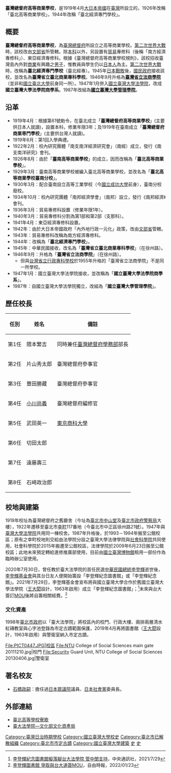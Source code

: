 {{coord|25.040519|121.525081|display=title}} 
{{Distinguish2|[[臺灣省立法商學院|臺灣省立法商學院]]}}
{{Infobox University
|name              = 臺灣總督府高等商業學校→臺北經濟專門學校
|native_name       = 臺灣總督府高等商業學校
|image_name        = 舊台大法學院行政大樓正面2.JPG
|latin_name        = 
|motto             =
|established       = 1919年
|closed            = 1945年<br>臺灣總督府高等商業學校（1919年）<br>臺北高等商業學校（1926年）<br>臺北經濟專門學校（1944年）
|type              = 國立
|president         = 
|faculty           = 
|staff             = 
|students          = 
|undergrad         = 
|postgrad          = 
|doctoral          = 
|city              = 
|province          = 
|country           = 
|campus            = 
|colors            = 
|colours           =
|nickname          = 
|mascot            = 
|logo              = 
}}
{{tw monument
|name=臺大法學院
|formername=臺北高等商業學校
|image=
|imagename=
|othername=
|formalname=
|level= 直轄市定古蹟
|class=學校
|date=1998年5月4日
|time=
|location={{TWN}}[[臺北市|臺北市]][[中正區_(臺北市)|中正區]]徐州路21號
|open=
|cost=
|website=
|reg_url =https://nchdb.boch.gov.tw/assets/overview/monument/20190429000001
}}

'''臺灣總督府高等商業學校'''，是1919年4月[[大日本帝國|大日本帝國]]在[[臺灣|臺灣]]所設立的{{link-ja|高等商業學校|高等商業学校}}，1926年改稱「臺北高等商業學校」，1944年改稱「臺北經濟專門學校」。

==概要==
'''臺灣總督府高等商業學校'''，為[[臺灣總督府|臺灣總督府]]所設立之高等商業學校。[[第二次世界大戰|第二次世界大戰]]時，該校改由[[文部省|文部省]]所管轄。除[[本科|本科]]以外，另設置有[[貿易|貿易]]專修科（後稱「南方經濟專修科」）、東亞經濟專修科。根據《臺灣總督府高等商業學校規則》，該校招收臺灣島內外對[[商業|商業]]有興趣之[[男子|男子]]，惟教員與學生仍以[[日本人|日本人]]為主。[[第二次世界大戰|第二次世界大戰]]時，改稱為'''臺北經濟專門學校'''（臺北經專）。1945年[[日本戰敗|日本戰敗]]後，[[國民政府|國民政府]]接收該校，並改名為'''臺灣省立臺北商業專科學校'''。1946年9月升格為'''[[臺灣省立法商學院|臺灣省立法商學院]]'''（並非和[[國立臺北大學|國立臺北大學]]前身同一所）。1947年1月併入[[國立臺灣大學法學院|國立臺灣大學法學院]]，改成'''國立臺灣大學法學院商學系'''。1987年改組為'''[[國立臺灣大學管理學院|國立臺灣大學管理學院]]'''。

==沿革==
* 1919年4月：根據第61號勅令，在臺北成立「'''臺灣總督府高等商業學校'''」(主要供日本人就讀)，設置本科，修業年限3年；及1919年在臺南成立「'''臺灣總督府商業専門學校'''」(主要供台灣人就讀)。
* 1919年6月：第1回入學典禮。
* 1922年2月：校內研究團體「南支南洋經濟研究會」（南經）成立，發行《南支南洋研究》會刊。
* 1926年8月：由於「'''臺南高等商業學校'''」的成立，因而改稱為「'''臺北高等商業學校'''」。
* 1929年3月：臺南高等商業學校被編入臺北高等商業學校，並改名為「'''臺北高等商業學校臺南分校'''」。
* 1930年3月：配合臺南設立高等工業學校（今[[國立成功大學|國立成功大學]]前身），臺南分校廢校。
* 1934年10月：校內研究團體「南邦經濟學會」（南邦）設立，發行《南邦經濟》會刊。
* 1936年3月：貿易專修科設置（修業年限1年）。
* 1940年3月：貿易專修科分割為第1部和第2部（支那科）。
* 1941年4月：東亞經濟專修科設置。
* 1942年：由於大日本帝國政府「內外地行政一元化」政策，改由[[文部省|文部省]]管轄。
* 1943年：貿易專修科改稱為南方經濟專修科。
* 1944年：改稱為「'''臺北經濟專門學校'''」。
* 1945年：中華民國接收，改名為「'''臺灣省立臺北商業專科學校'''」（在徐州路）。
* 1946年9月：升格為「'''臺灣省立法商學院'''」（在徐州路）。
**但與[[國立臺北大學|台灣省立行政專科學校]]於1955年升格的「臺灣省立法商學院」不是同一所學校。
* 1947年1月：國立臺灣大學法學院接收，並改稱為「'''國立臺灣大學法學院商學系'''」。
* 1987年：自國立臺灣大學法學院獨立，改組為「'''國立臺灣大學管理學院'''」。

==歷任校長==
{|class="wikitable"
!任別||姓名||備註
|-
|第1任||隈本繁吉||同時兼任[[臺灣總督府學務部|臺灣總督府學務部]]部長
|-
|第2任||片山秀太郎||臺灣總督府參事官
|-
|第3任||豐田勝藏||臺灣總督府參事官
|-
|第4任||[[小川尚義|小川尚義]]||臺灣總督府編修官
|-
|第5任||武田英一||[[東京商科大學|東京商科大學]]
|-
|第6任||切田太郎||
|-
|第7任||遠藤壽三||
|-
|第8任||石崎政治郎||
|}

==校地與建築==
1919年校址為臺灣總督府之舊廳舍（今址為[[臺北市中山堂|臺北市中山堂]]及[[臺北市政府警察局|臺北市政府警察局]]大樓），1922年遷移至臺北市[[幸町_(臺北市)|幸町]]117番地（今臺北市中正區徐州路21號）。1947年與[[臺灣大學法學院|臺灣大學法學院]]共用同一棟校舍。1987年升格後，於1993－1994年搬至公館校區；原有之幸町校地則交給由法學院分設之臺灣大學法律學院與[[臺灣大學社會科學院|社會科學院]]共同使用，社會科學院於2015年搬遷至公館校區，法律學院於2009年6月23日搬至公館校區；此地未來預定轉給進修推廣部使用，目前由[[國立臺灣博物館|國立臺灣博物館]]租用一部份作為臨時辦公室使用。

2020年7月30日，曾任教於臺大法學院的首任民選[[中華民國總統|中華民國總統]][[李登輝|李登輝]]逝世後，[[李登輝基金會|李登輝基金會]]與其台日友人便開始籌設「李登輝紀念圖書館」或「李登輝紀念館」。2021年7月29日，李登輝基金會宣布將與國立臺灣大學合作於舊國立臺灣大學法學院（[[王大閎|王大閎]]設計，1963年啟用）成立「李登輝紀念圖書館」；<ref>[https://www.cna.com.tw/news/aipl/202107290143.aspx 李登輝紀念圖書館擬落腳台大法學院 管中閔支持]，中央通訊社，2021/7/29</ref>未來與台大簽訂[[MOU|MOU]]後將自籌相關經費。<ref>[https://news.ltn.com.tw/news/politics/paper/1497445 李登輝圖書館 爭取與台大速簽MOU]，自由時報，2022/01/23</ref>

===文化資產===
1998年[[臺北市政府|臺北市政府]]以「臺大法學院」將校區內的校門、行政大樓、兩排兩層清水紅磚教室與心字池登錄為市定古蹟範圍保護，2019年4月再將圖書館（[[王大閎|王大閎]]設計，1963年啟用）與警衛室納入市定古蹟。
<gallery>
File:PICT0447.JPG|校區
File:NTU College of Social Sciences main gate 20111210.jpg|校門
File:Security Guard Unit, NTU College of Social Sciences 20130406.jpg|警衛室
</gallery>

==著名校友==
*[[石橋政嗣|石橋政嗣]]：擔任過[[日本眾議院|日本眾議院]]議員、[[日本社會黨|日本社會黨]]委員長。

==外部連結==
*[http://www5f.biglobe.ne.jp/~takechan/taihokuryoukashu.html 臺北高等學校寮歌] {{Wayback|url=http://www5f.biglobe.ne.jp/~takechan/taihokuryoukashu.html |date=20090227164505 }}
*[https://nchdb.boch.gov.tw/assets/advanceSearch/monument/19980504000009 臺大法學院—文化部文化資產局] {{Wayback|url=https://nchdb.boch.gov.tw/assets/advanceSearch/monument/19980504000009 |date=20190113182353 }}

{{臺灣日治時期教育}}
{{台灣直轄市定古蹟}}
{{臺北市文化資產}}

[[Category:臺灣日治時期學校|Category:臺灣日治時期學校]]
[[Category:國立臺灣大學校史|Category:國立臺灣大學校史]]
[[Category:臺北市已解散組織|Category:臺北市已解散組織]]
[[Category:臺北市市定古蹟|Category:臺北市市定古蹟]]
[[Category:國立臺灣大學建築|Category:國立臺灣大學建築]]
[[Category:國立臺灣大學社會科學院|史]]
[[Category:國立臺灣大學法律學院|史]]